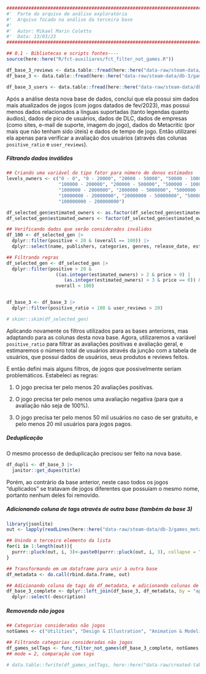 ```r
########################################################################################## #
#'  Parte do arquivo de análise exploratória
#'  Arquivo focado na análise da terceira base
#' 
#'  Autor: Mikael Marin Coletto
#'  Data: 13/03/23
########################################################################################## #

## 0.1 - Bibliotecas e scripts fontes----
source(here::here("R/fct-auxiliares/fct_filter_not_games.R"))
```

```r
df_base_3_reviews <- data.table::fread(here::here("data-raw/steam-data/db-3/recommendations.csv"))
df_base_3 <- data.table::fread(here::here("data-raw/steam-data/db-3/games.csv"))

df_base_3_users <- data.table::fread(here::here("data-raw/steam-data/db-3/users.csv"))

```

Após a análise desta nova base de dados, concluí que ela possui sim dados mais atualizados de jogos (com jogos datados de fev/2023), mas possui menos dados relacionados a línguas suportadas (tanto legendas quanto áudios), dados de pico de usuários, dados de DLC, dados de empresas (como sites, e-mail de suporte, imagem do jogo), dados do Metacritic (por mais que não tenham sido úteis) e dados de tempo de jogo. Então utilizarei ela apenas para verificar a avaliação dos usuários (através das colunas `positive_ratio` e `user_reviews`).

##### Filtrando dados inválidos

```r


## Criando uma variável do tipo fator para número de donos estimados
levels_owners <- c("0 - 0", "0 - 20000", "20000 - 50000", "50000 - 100000", 
                   "100000 - 200000", "200000 - 500000", "500000 - 1000000",
                   "1000000 - 2000000", "2000000 - 5000000", "5000000 - 10000000", 
                   "10000000 - 20000000", "20000000 - 50000000", "50000000 - 100000000",
                   "100000000 - 200000000")

df_selected_gen$estimated_owners <- as.factor(df_selected_gen$estimated_owners)
df_selected_gen$estimated_owners <- factor(df_selected_gen$estimated_owners, levels = levels_owners)

## Verificando dados que serão considerados inválidos
df_100 <- df_selected_gen |> 
  dplyr::filter(positive < 20 & (overall == 100)) |> 
  dplyr::select(name, publishers, categories, genres, release_date, estimated_owners, positive, negative, overall)

## Filtrando regras
df_selected_gen <- df_selected_gen |> 
  dplyr::filter(positive > 20 & 
                  ((as.integer(estimated_owners) > 2 & price > 0) | 
                     (as.integer(estimated_owners) > 3 & price == 0)) &
                  overall < 100)


df_base_3 <- df_base_3 |> 
  dplyr::filter(positive_ratio < 100 & user_reviews > 20)

# skimr::skim(df_selected_gen)
```

Aplicando novamente os filtros utilizados para as bases anteriores, mas adaptando para as colunas desta nova base. Agora, utilizaremos a variável `positive_ratio` para filtrar as avaliações positivas e avaliação geral, e estimaremos o número total de usuários através da junção com a tabela de usuários, que possui dados de usuários, seus produtos e reviews feitos.

E então defini mais alguns filtros, de jogos que possivelmente seriam problemáticos. Estabeleci as regras:

1.  O jogo precisa ter pelo menos 20 avaliações positivas.

2.  O jogo precisa ter pelo menos uma avaliação negativa (para que a avaliação não seja de 100%).

3.  O jogo precisa ter pelo menos 50 mil usuários no caso de ser gratuito, e pelo menos 20 mil usuários para jogos pagos.

##### Deduplicação

O mesmo processo de deduplicação precisou ser feito na nova base.

```r
df_dupli <- df_base_3 |> 
  janitor::get_dupes(title)
```

Porém, ao contrário da base anterior, neste caso todos os jogos "duplicados" se tratavam de jogos diferentes que possuíam o mesmo nome, portanto nenhum deles foi removido.

##### Adicionando coluna de tags através de outra base (também da base 3)

```r
library(jsonlite)
out <- lapply(readLines(here::here("data-raw/steam-data/db-3/games_metadata.json")), fromJSON)

## Unindo o terceiro elemento da lista
for(i in 1:length(out)){
  purrr::pluck(out, i, 3)<-paste0(purrr::pluck(out, i, 3), collapse = ",")
}

## Transformando em um dataframe para unir à outra base
df_metadata <- do.call(rbind.data.frame, out)

## Adicionando coluna de tags do df_metadata, e adicionando colunas de categoria, genero e tags extra do df anterior
df_base_3_complete <- dplyr::left_join(df_base_3, df_metadata, by = "app_id") |> 
  dplyr::select(-description)
```

##### Removendo não jogos

```r
## Categorias consideradas não jogos
notGames <- c("Utilities", "Design & Illustration", "Animation & Modeling", "Game Development", "Photo Editing", "Audio Production", "Video Production", "Accounting", "Movie", "Documentary", "Episodic", "Short", "Tutorial", "360 Video")

## Filtrando categorias consideradas não jogos
df_games_selTags <- func_filter_not_games(df_base_3_complete, notGames, mode = 2)
## mode = 2, comparação com tags

# data.table::fwrite(df_games_selTags, here::here("data-raw/created-tables/db-games-3.csv"))
```
